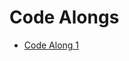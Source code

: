 # Code Alongs

- [Code Along 1](https://kevinghunt.github.io/ComputationCamp/codealongs/CodeAlong1.jl)
